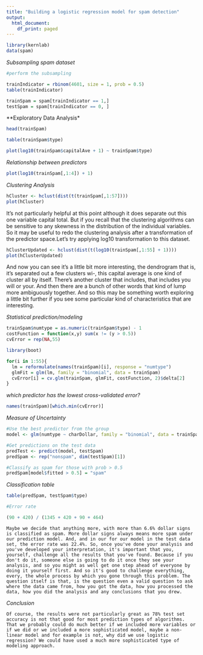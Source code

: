 ---
title: "Building a logistic regression model for spam detection"
output:
  html_document:
    df_print: paged
---

```{r}
library(kernlab)
data(spam)
```

*Subsampling spam dataset*

```{r}
#perform the subsampling

trainIndicator = rbinom(4601, size = 1, prob = 0.5)
table(trainIndicator)
```
```{r}
trainSpam = spam[trainIndicator == 1,]
testSpam = spam[trainIndicator == 0, ]
```

**Exploratory Data Analysis*

```{r}
head(trainSpam)
```

```{r}
table(trainSpam$type)
```
```{r}
plot(log10(trainSpam$capitalAve + 1) ~ trainSpam$type)
```
*Relationship between predictors*

```{r}
plot(log10(trainSpam[,1:4]) + 1)
```
*Clustering Analysis*

```{r}
hCluster <- hclust(dist(t(trainSpam[,1:57])))
plot(hCluster)
```
It's not particularly helpful at this point although it does separate out this one variable capital total. But if you recall that the clustering algorithms can be sensitive to any skewness in the distribution of the individual variables. So it may be useful to redo the clustering analysis after a transformation of the predictor space.Let's try applying log10 transformation to this dataset.

```{r}
hClusterUpdated <- hclust(dist(t(log10(trainSpam[,1:55] + 1))))
plot(hClusterUpdated)
```
And now you can see it's a little bit more interesting, the dendrogram that is, it's separated out a few clusters wi-, this capital average is one kind of cluster all by itself. There's another cluster that includes, that includes you will or your. And then there are a bunch of other words that kind of lump more ambiguously together. And so this may be something worth exploring a little bit further if you see some particular kind of characteristics that are interesting.

*Statistical prediction/modeling*

```{r}
trainSpam$numtype = as.numeric(trainSpam$type) - 1
costFunction = function(x,y) sum(x != (y > 0.5))
cvError = rep(NA,55)

library(boot)

for(i in 1:55){
  lm = reformulate(names(trainSpam)[i], response = "numtype")
  glmFit = glm(lm, family = "binomial", data = trainSpam)
  cvError[i] = cv.glm(trainSpam, glmFit, costFunction, 2)$delta[2]
}
```
*which predictor has the lowest cross-validated error?*

```{r}
names(trainSpam)[which.min(cvError)]
```
*Measure of Uncertainty*

```{r}
#Use the best predictor from the group
model <- glm(numtype ~ charDollar, family = "binomial", data = trainSpam)

#Get predictions on the test data
predTest <- predict(model, testSpam)
predSpam <- rep("nonspam", dim(testSpam)[1])

#Classify as spam for those with prob > 0.5
predSpam[model$fitted > 0.5] = "spam"
```

*Classification table*

```{r}
table(predSpam, testSpam$type)
```

```{r}
#Error rate

(90 + 420) / (1345 + 420 + 90 + 464)
```
```
Maybe we decide that anything more, with more than 6.6% dollar signs is classified as spam. More dollar signs always means more spam under our prediction model. And, and in our for our model in the test data set, the error rate was 22.4%. So, once you've done your analysis and you've developed your interpretation, it's important that you, yourself, challenge all the results that you've found. Because if you don't do it, someone else is going to do it once they see your analysis, and so you might as well get one step ahead of everyone by doing it yourself first. And so it's good to challenge everything, every, the whole process by which you gone through this problem. The question itself is that, is the question even a valid question to ask where the data came from, how you got the data, how you processed the data, how you did the analysis and any conclusions that you drew.
```

*Conclusion*

```
Of course, the results were not particularly great as 78% test set accuracy is not that good for most prediction types of algorithms. That we probably could do much better if we included more variables or if we did or we included a more sophisticated model, maybe a non-linear model and for example is not, why did we use logistic regression? We could have used a much more sophisticated type of modeling approach.
```